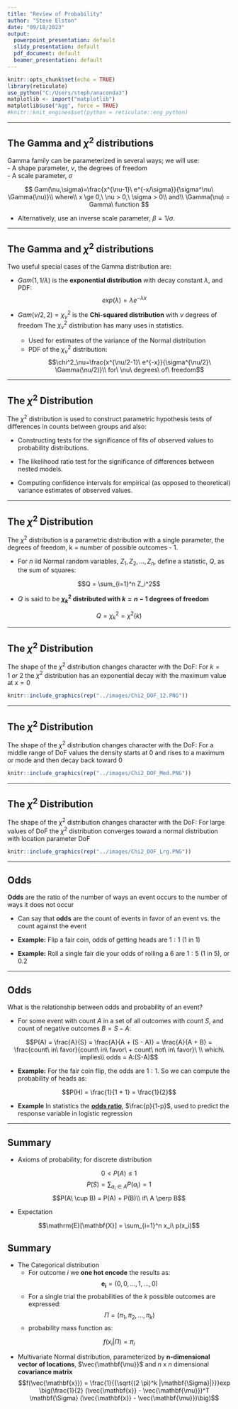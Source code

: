 ```yaml
---
title: "Review of Probability"
author: "Steve Elston"
date: "09/18/2023"
output:
  powerpoint_presentation: default
  slidy_presentation: default
  pdf_document: default
  beamer_presentation: default
---
```


```r
knitr::opts_chunk$set(echo = TRUE)
library(reticulate)
use_python("C:/Users/steph/anaconda3")
matplotlib <- import("matplotlib")
matplotlib$use("Agg", force = TRUE)
#knitr::knit_engines$set(python = reticulate::eng_python)
```






---------------------------------------------

## The Gamma and $\chi^2$ distributions

Gamma family can be parameterized in several ways; we will use:    
- A shape parameter, $\nu$, the degrees of freedom  
- A scale parameter, $\sigma$    

$$
Gam(\nu,\sigma)=\frac{x^{\nu-1}\ e^{-x/\sigma}}{\sigma^\nu\ \Gamma(\nu)}\\
where\\
x \ge 0,\ \nu > 0,\ \sigma > 0\\
and\\
\Gamma(\nu) = Gamma\ function
$$
 
- Alternatively, use an inverse scale parameter, $\beta = 1/\sigma$.   

---------------------------------------------

## The Gamma and $\chi^2$ distributions

Two useful special cases of the Gamma distribution are:    

- $Gam(1,1/\lambda)$ is the **exponential distribution** with decay constant $\lambda$, and PDF:  
$$exp(\lambda) = \lambda e^{-\lambda x}$$   

- $Gam(\nu/2,2) = \chi^2_\nu$ is the **Chi-squared distribution** with $\nu$ degrees of freedom The $\chi^2_\nu$ distribution has many uses in statistics.   
   - Used for estimates of the variance of the Normal distribution   
   - PDF of the $\chi^2_\nu$ distribution:    
$$\chi^2_\nu=\frac{x^{\nu/2-1}\ e^{-x}}{\sigma^{\nu/2}\ \Gamma(\nu/2)}\\ for\ \nu\ degrees\ of\ freedom$$


-----------------------------------------------------     

## The $\chi^2$ Distribution      

The $\chi^2$ distribution is used to construct parametric hypothesis tests of differences in counts between groups and also:       

- Constructing tests for the significance of fits of observed values to probability distributions.   

- The likelihood ratio test for the significance of differences between nested models.    

- Computing confidence intervals for empirical (as opposed to theoretical) variance estimates of observed values. 

-----------------------------------------------------     

## The $\chi^2$ Distribution  

The $\chi^2$ distribution is a parametric distribution with a single parameter, the degrees of freedom, k = number of possible outcomes - 1. 

- For $n$ iid  Normal random variables, $Z_1, Z_2, ..., Z_n$, define a statistic, $Q$, as the sum of squares:    

$$Q = \sum_{i=1}^n Z_i^2$$

- $Q$ is said to be **$\chi^2_k$ distributed with $k=n-1$ degrees of freedom**   

$$Q = \chi^2_k = \chi^2(k)$$

-----------------------------------------------------     

## The $\chi^2$ Distribution  

The shape of the $\chi^2$ distribution changes character with the DoF: For $k = 1\ or\ 2$ the $\chi^2$ distribution has an exponential decay with the maximum value at $x=0$      

```r
knitr::include_graphics(rep("../images/Chi2_DOF_12.PNG"))
```


-----------------------------------------------------     

## The $\chi^2$ Distribution  

The shape of the $\chi^2$ distribution changes character with the DoF: For a middle range of DoF values the density starts at 0 and rises to a maximum or mode and then decay back toward 0         

```r
knitr::include_graphics(rep("../images/Chi2_DOF_Med.PNG"))
``` 


-----------------------------------------------------     

## The $\chi^2$ Distribution  

The shape of the $\chi^2$ distribution changes character with the DoF: For large values of DoF the $\chi^2$ distribution converges toward a normal distribution with location parameter DoF       

```r
knitr::include_graphics(rep("../images/Chi2_DOF_Lrg.PNG"))
```



------------------------------------------------

## Odds 

**Odds** are the ratio of the number of ways an event occurs to the number of ways it does not occur  

- Can say that **odds** are the count of events in favor of an event vs. the count against the event

- **Example:** Flip a fair coin, odds of getting heads are $1:1$ (1 in 1)   

- **Example:** Roll a single fair die your odds of rolling a 6 are $1:5$ (1 in 5), or 0.2 

------------------------------------------------

## Odds 

What is the relationship between odds and probability of an event?   

- For some event with count $A$ in a set of all outcomes with count $S$, and count of negative outcomes $B = S - A$:

$$P(A) = \frac{A}{S} = \frac{A}{A + (S - A)} = \frac{A}{A + B} = \frac{count\ in\ favor}{count\ in\ favor\ + count\ not\ in\ favor}\ \\
which\ implies\\
odds = A:(S-A)$$

- **Example:** For the fair coin flip, the odds are $1:1$. So we can compute the probability of heads as:

$$P(H) = \frac{1}{1 + 1} = \frac{1}{2}$$

- **Example** In statistics the [**odds ratio**](https://en.wikipedia.org/wiki/Odds_ratio), $\frac{p}{1-p}$, used to predict the response variable in logistic regression


----------------------------------------------------

## Summary      



- Axioms of probability; for discrete distribution           

$$0 < P(A) \le 1 $$
$$P(S) = \sum_{a_i \in A}P(a_i) = 1 $$
$$P(A\ \cup B) = P(A) + P(B)\\ if\ A \perp B$$

- Expectation    

$$\mathrm{E}[\mathbf{X}] = \sum_{i=1}^n x_i\ p(x_i)$$

## Summary     

- The Categorical distribution  
  - For outcome $i$ we **one hot encode** the results as:    
$$\mathbf{e_i} = (0, 0, \ldots, 1, \ldots, 0)$$
  - For a single trial the probabilities of the $k$ possible outcomes are expressed:    
$$\Pi = (\pi_1, \pi_2, \ldots, \pi_k)$$
  - probability mass function as:   

$$f(x_i| \Pi) = \pi_i$$
   
- Multivariate Normal distribution, parameterized by **n-dimensional vector of locations**, $\vec{\mathbf{\mu}}$ and $n$ x $n$ dimensional **covariance matrix**
$$f(\vec{\mathbf{x}}) = \frac{1}{{\sqrt{(2 \pi)^k |\mathbf{\Sigma}|}}}exp \big(\frac{1}{2} (\vec{\mathbf{x}} - \vec{\mathbf{\mu}})^T \mathbf{\Sigma} (\vec{\mathbf{x}} - \vec{\mathbf{\mu}})\big)$$      
   
